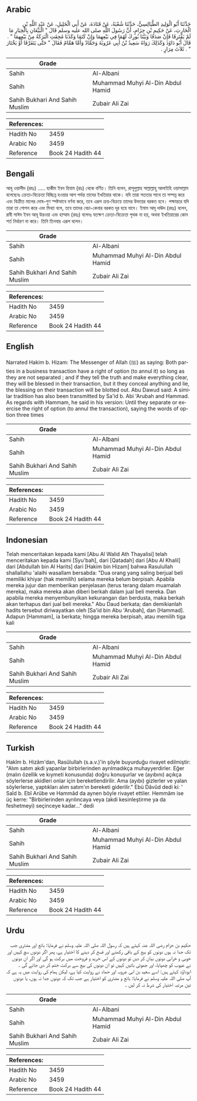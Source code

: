 ## Arabic


<div dir="rtl" lang="ar" style={{fontSize:'larger',backgroundColor:'#f8f9fa',padding:20}}>
حَدَّثَنَا أَبُو الْوَلِيدِ الطَّيَالِسِيُّ، حَدَّثَنَا شُعْبَةُ، عَنْ قَتَادَةَ، عَنْ أَبِي الْخَلِيلِ، عَنْ عَبْدِ اللَّهِ بْنِ الْحَارِثِ، عَنْ حَكِيمِ بْنِ حِزَامٍ، أَنَّ رَسُولَ اللَّهِ صلى الله عليه وسلم قَالَ ‏"‏ الْبَيِّعَانِ بِالْخِيَارِ مَا لَمْ يَفْتَرِقَا فَإِنْ صَدَقَا وَبَيَّنَا بُورِكَ لَهُمَا فِي بَيْعِهِمَا وَإِنْ كَتَمَا وَكَذَبَا مُحِقَتِ الْبَرَكَةُ مِنْ بَيْعِهِمَا ‏"‏ ‏.‏ قَالَ أَبُو دَاوُدَ وَكَذَلِكَ رَوَاهُ سَعِيدُ بْنُ أَبِي عَرُوبَةَ وَحَمَّادٌ وَأَمَّا هَمَّامٌ فَقَالَ ‏"‏ حَتَّى يَتَفَرَّقَا أَوْ يَخْتَارَ ‏"‏ ‏.‏ ثَلاَثَ مِرَارٍ ‏.‏
</div>
<div style={{backgroundColor:'#f8f9fa',padding:20, marginBottom: 10}}><table> <thead> <tr> <th>Grade</th> <th></th> </tr> </thead> <tbody> <tr><td>Sahih</td><td>Al-Albani</td></tr><tr><td>Sahih</td><td>Muhammad Muhyi Al-Din Abdul Hamid</td></tr><tr><td>Sahih Bukhari And Sahih Muslim</td><td>Zubair Ali Zai</td></tr></tbody></table><table> <thead> <tr> <th>References:</th> <th></th> </tr> </thead> <tbody><tr><td>Hadith No</td><td>3459</td></tr><tr><td>Arabic No</td><td>3459</td></tr><tr><td>Reference</td><td>Book 24 Hadith 44</td></tr></tbody></table></div>

## Bengali


<div dir="ltr" lang="bn" style={{fontSize:'larger',backgroundColor:'#f8f9fa',padding:20}}>
আবূ ওয়ালীদ (রহঃ) ..... হাকীম ইবন হিযাম (রাঃ) থেকে বর্ণিত। তিনি বলেন, রাসূলুল্লাহ সাল্লাল্লাহু আলাইহি ওয়াসাল্লাম বলেছেনঃ ক্রেতা-বিক্রেতা বিচ্ছিন্ন হওয়ার আগ পর্যন্ত তাদের ইখতিয়ার থাকে। যদি তারা সততার সাথে তা সম্পন্ন করে এবং বিক্রীত মালের দোষ-গুণ স্পষ্টভাবে বর্ণনা করে, তবে এরূপ ক্রয়-বিক্রয়ে তাদের উভয়ের বরকত হবে। পক্ষান্তরে যদি তারা তা গোপন করে এবং মিথ্যা বলে, তবে তাদের বেচা-কেনার বরকত দূর হয়ে যাবে। ইমাম আবূ দাঊদ (রহঃ) বলেন, রাবী সাঈদ ইবন আবূ উরওয়া এবং হাম্মাদ (রহঃ) বলেনঃ যতক্ষণ ক্রেতা-বিক্রেতা পৃথক না হয়, অথবা ইখতিয়ারের কোন শর্ত নির্ধারণ না করে। তিনি তিনবার এরূপ বলেন।
</div>
<div style={{backgroundColor:'#f8f9fa',padding:20, marginBottom: 10}}><table> <thead> <tr> <th>Grade</th> <th></th> </tr> </thead> <tbody> <tr><td>Sahih</td><td>Al-Albani</td></tr><tr><td>Sahih</td><td>Muhammad Muhyi Al-Din Abdul Hamid</td></tr><tr><td>Sahih Bukhari And Sahih Muslim</td><td>Zubair Ali Zai</td></tr></tbody></table><table> <thead> <tr> <th>References:</th> <th></th> </tr> </thead> <tbody><tr><td>Hadith No</td><td>3459</td></tr><tr><td>Arabic No</td><td>3459</td></tr><tr><td>Reference</td><td>Book 24 Hadith 44</td></tr></tbody></table></div>

## English


<div dir="ltr" lang="en" style={{fontSize:'larger',backgroundColor:'#f8f9fa',padding:20}}>
Narrated Hakim b. Hizam: The Messenger of Allah (ﷺ) as saying: Both parties in a business transaction have a right of option (to annul it) so long as they are not separated ; and if they tell the truth and make everything clear, they will be blessed in their transaction, but it they conceal anything and lie, the blessing on their transaction will be blotted out. Abu Dawud said: A similar tradition has also been transmitted by Sa'id b. Abi 'Arubah and Hammad. As regards with Hammam, he said in his version: Until they separate or exercise the right of option (to annul the transaction), saying the words of option three times
</div>
<div style={{backgroundColor:'#f8f9fa',padding:20, marginBottom: 10}}><table> <thead> <tr> <th>Grade</th> <th></th> </tr> </thead> <tbody> <tr><td>Sahih</td><td>Al-Albani</td></tr><tr><td>Sahih</td><td>Muhammad Muhyi Al-Din Abdul Hamid</td></tr><tr><td>Sahih Bukhari And Sahih Muslim</td><td>Zubair Ali Zai</td></tr></tbody></table><table> <thead> <tr> <th>References:</th> <th></th> </tr> </thead> <tbody><tr><td>Hadith No</td><td>3459</td></tr><tr><td>Arabic No</td><td>3459</td></tr><tr><td>Reference</td><td>Book 24 Hadith 44</td></tr></tbody></table></div>

## Indonesian


<div dir="ltr" lang="id" style={{fontSize:'larger',backgroundColor:'#f8f9fa',padding:20}}>
Telah menceritakan kepada kami [Abu Al Walid Ath Thayalisi] telah menceritakan kepada kami [Syu'bah], dari [Qatadah] dari [Abu Al Khalil] dari [Abdullah bin Al Harits] dari [Hakim bin Hizam] bahwa Rasulullah shallallahu 'alaihi wasallam bersabda: "Dua orang yang saling berjual beli memiliki khiyar (hak memilih) selama mereka belum berpisah. Apabila mereka jujur dan memberikan penjelasan (terus terang dalam muamalah mereka), maka mereka akan diberi berkah dalam jual beli mereka. Dan apabila mereka menyembunyikan kekurangan dan berdusta, maka berkah akan terhapus dari jual beli mereka." Abu Daud berkata; dan demikianlah hadits tersebut diriwayatkan oleh [Sa'id bin Abu 'Arubah], dan [Hammad]. Adapun [Hammam], ia berkata; hingga mereka berpisah, atau memilih tiga kali
</div>
<div style={{backgroundColor:'#f8f9fa',padding:20, marginBottom: 10}}><table> <thead> <tr> <th>Grade</th> <th></th> </tr> </thead> <tbody> <tr><td>Sahih</td><td>Al-Albani</td></tr><tr><td>Sahih</td><td>Muhammad Muhyi Al-Din Abdul Hamid</td></tr><tr><td>Sahih Bukhari And Sahih Muslim</td><td>Zubair Ali Zai</td></tr></tbody></table><table> <thead> <tr> <th>References:</th> <th></th> </tr> </thead> <tbody><tr><td>Hadith No</td><td>3459</td></tr><tr><td>Arabic No</td><td>3459</td></tr><tr><td>Reference</td><td>Book 24 Hadith 44</td></tr></tbody></table></div>

## Turkish


<div dir="ltr" lang="tr" style={{fontSize:'larger',backgroundColor:'#f8f9fa',padding:20}}>
Hakîm b. Hizâm'dan, Rasûlullah (s.a.v.)'in şöyle buyurduğu rivayet edilmiştir: "Alım satım akdi yapanlar birbirlerinden ayrılmadıkça muhayyerdirler. Eğer (malın özellik ve kıymeti konusunda) doğru konuşurlar ve (ayıbını) açıkça söylerlerse akidleri onlar için bereketlendirilir. Ama (ayıbı) gizlerler ve yalan söylerlerse, yaptıkları alım satım'ın bereketi giderilir." Ebü Dâvûd dedi ki: ' Saîd b. Ebî Arûbe ve Hammâd da aynen böyle rivayet ettiler. Hemmâm ise üç kerre: "Birbirlerinden ayrılıncaya veya (akdi kesinleştirme ya da feshetmeyi) seçinceye kadar..." dedi
</div>
<div style={{backgroundColor:'#f8f9fa',padding:20, marginBottom: 10}}><table> <thead> <tr> <th>Grade</th> <th></th> </tr> </thead> <tbody> <tr><td>Sahih</td><td>Al-Albani</td></tr><tr><td>Sahih</td><td>Muhammad Muhyi Al-Din Abdul Hamid</td></tr><tr><td>Sahih Bukhari And Sahih Muslim</td><td>Zubair Ali Zai</td></tr></tbody></table><table> <thead> <tr> <th>References:</th> <th></th> </tr> </thead> <tbody><tr><td>Hadith No</td><td>3459</td></tr><tr><td>Arabic No</td><td>3459</td></tr><tr><td>Reference</td><td>Book 24 Hadith 44</td></tr></tbody></table></div>

## Urdu


<div dir="rtl" lang="ur" style={{fontSize:'larger',backgroundColor:'#f8f9fa',padding:20}}>
حکیم بن حزام رضی اللہ عنہ کہتے ہیں کہ رسول اللہ صلی اللہ علیہ وسلم نے فرمایا: بائع اور مشتری جب تک جدا نہ ہوں دونوں کو بیع کے باقی رکھنے اور فسخ کر دینے کا اختیار ہے، پھر اگر دونوں سچ کہیں اور خوبی و خرابی دونوں بیان کر دیں تو دونوں کے اس خرید و فروخت میں برکت ہو گی اور اگر ان دونوں نے عیوب کو چھپایا، اور جھوٹی باتیں کہیں تو ان دونوں کی بیع سے برکت ختم کر دی جائے گی ۔ ابوداؤد کہتے ہیں: اسے سعید بن ابی عروبہ اور حماد نے روایت کیا ہے، لیکن ہمام کی روایت میں یہ ہے کہ آپ صلی اللہ علیہ وسلم نے فرمایا: بائع و مشتری کو اختیار ہے جب تک کہ دونوں جدا نہ ہوں، یا دونوں تین مرتبہ اختیار کی شرط نہ کر لیں ۔
</div>
<div style={{backgroundColor:'#f8f9fa',padding:20, marginBottom: 10}}><table> <thead> <tr> <th>Grade</th> <th></th> </tr> </thead> <tbody> <tr><td>Sahih</td><td>Al-Albani</td></tr><tr><td>Sahih</td><td>Muhammad Muhyi Al-Din Abdul Hamid</td></tr><tr><td>Sahih Bukhari And Sahih Muslim</td><td>Zubair Ali Zai</td></tr></tbody></table><table> <thead> <tr> <th>References:</th> <th></th> </tr> </thead> <tbody><tr><td>Hadith No</td><td>3459</td></tr><tr><td>Arabic No</td><td>3459</td></tr><tr><td>Reference</td><td>Book 24 Hadith 44</td></tr></tbody></table></div>